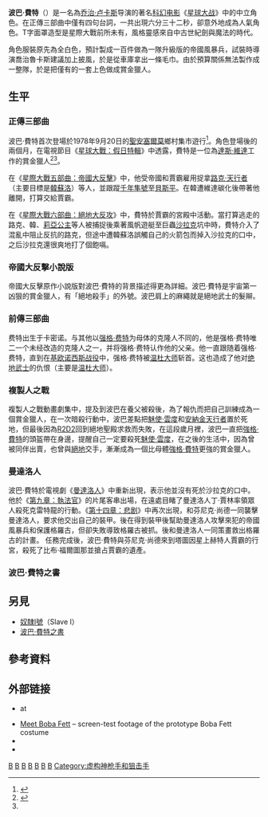{{noteTA
|G1=星球大戰
}}
{{Infobox Star Wars character
| name        = 波巴·費特<br />Boba Fett
| source      = 《[[星際大戰|星際大戰]]》
| image       =
| size        = 250px
| caption     = 
| first       = 《[[星球大戰：曙光乍現|星球大戰：曙光乍現]]》、《[[星際大戰二部曲：複製人全面進攻|複製人全面進攻]]》
| last        = 《[[波巴·費特之書|波巴·費特之書]]》
| portrayer   = [[杰里米·布洛奇|杰里米·布洛奇]]（[[星際大戰五部曲|星際大戰五部曲]]）、（[[星際大戰六部曲|星際大戰六部曲]]）
[[Daniel_Logan|丹尼爾．羅根]]（[[星際大戰二部曲|星際大戰二部曲]]）、
[[特穆拉·莫里森|特穆拉·莫里森]]（[[曼達洛人_(電視劇)|曼達洛人]]）、（[[波巴·費特之書|波巴·費特之書]]）
| voiceactor  = 
| occupation  = [[賞金獵人|賞金獵人]]
| planet      = 卡米诺
| affiliation = [[曼達洛|曼達洛]]<br />賞金獵人公會<br />獨立系統聯邦<br />[[銀河帝國_(星球大戰)|銀河帝國]]
| species     = [[複製人|複製人]]
| gender      = [[男性|男性]]
| family      = [[強格·費特|強格·費特]]<small>（養父）</small>
}}

'''波巴·費特'''（{{lang-en|'''Boba Fett'''}}）是一名為[[乔治·卢卡斯|乔治·卢卡斯]]导演的著名[[科幻电影|科幻电影]]《[[星球大战|星球大战]]》中的中立角色。在正傳三部曲中僅有四句台詞，一共出現六分三十二秒，卻意外地成為人氣角色。T字面罩造型是星際大戰前所未有，風格靈感來自中古世紀劍與魔法的時代。

角色服裝原先為全白色，預計製成一百件做為一隊升級版的帝國風暴兵，試裝時導演喬治魯卡斯建議加上披風，於是從車庫拿出一條毛巾。由於預算關係無法製作成一整隊，於是把僅有的一套上色做成賞金獵人。

==生平==
===正傳三部曲===
波巴·費特首次登場於1978年9月20日的[[聖安塞爾莫_(加利福尼亞州)|聖安塞爾莫]]鄉村集市遊行<ref name="protofett1">{{cite web |url=http://www.starwars.com/episode-v/bts/article/f20061019/ |title=Proto-Fett: The Birth of Boba |last=Vilmur |first=Pete |archiveurl=https://web.archive.org/web/20070621170525/http://www.starwars.com/episode-v/bts/article/f20061019/|archivedate=2007-06-21|date=2006-10-19 |publisher=[[Lucasfilm|Lucasfilm]] |page=1 |accessdate=2014-12-13}}</ref>。角色登場後的兩個月，在電視節目《[[星球大戰：假日特輯|星球大戰：假日特輯]]》中透露，費特是一位為[[達斯·維達|達斯·維達]]工作的賞金獵人<ref name="starwars_bobafett">{{cite web |url=http://www.starwars.com/databank/character/bobafett/ |title=Fett, Boba |work=Databank |publisher=[[Lucasfilm|Lucasfilm]] |accessdate=2010-01-13 |archive-date=2008-07-10 |archive-url=https://web.archive.org/web/20080710033655/http://www.starwars.com/databank/character/bobafett/ |dead-url=no }}</ref><ref name="protofett1" />。

在《[[星際大戰五部曲：帝國大反擊|星際大戰五部曲：帝國大反擊]]》中，他受帝國和賈霸雇用捉拿[[路克·天行者|路克·天行者]]（主要目標是[[韓蘇洛|韓蘇洛]]）等人，並跟蹤[[千年隼號|千年隼號]]至[[貝斯平|貝斯平]]。在韓遭維達碳化後帶著他離開，打算交給賈霸。

在《[[星際大戰六部曲：絕地大反攻|星際大戰六部曲：絕地大反攻]]》中，費特於賈霸的宮殿中活動。當打算逃走的路克、韓、[[莉亞公主|莉亞公主]]等人被捕捉後乘著風帆遊艇至巨蟲[[沙拉克|沙拉克]]坑中時，費特介入了混亂中阻止反抗的路克，但途中遭韓蘇洛誤觸自己的火箭包而掉入沙拉克的口中，之后沙拉克還很爽地打了個飽嗝。

===帝國大反擊小說版===
帝國大反擊原作小說版對波巴·費特的背景描述得更為詳細。波巴·費特是宇宙第一凶狠的賞金獵人，有「絕地殺手」的外號。波巴肩上的麻繩就是絕地武士的髮辮。

===前傳三部曲===
费特出生于卡密诺。与其他以[[强格·费特|强格·费特]]为母体的克隆人不同的，他是强格·费特唯二一个未经改造的克隆人之一，并将强格·费特认作他的父亲。他一直跟随着强格·费特，直到在[[基欧诺西斯战役|基欧诺西斯战役]]中，强格·费特被[[梅斯·温杜|温杜大师]]斩首。这也造成了他对[[绝地武士|绝地武士]]的仇恨（主要是[[魅使·雲度|温杜大师]]）。

===複製人之戰===
複製人之戰動畫劇集中，提及到波巴在養父被殺後，為了報仇而把自己訓練成為一個賞金獵人，在一次暗殺行動中，波巴差點把[[魅使·雲度|魅使·雲度]]和[[安納金天行者|安納金天行者]]置於死地，但最後因為[[R2D2|R2D2]]回到絕地聖殿求救而失敗，在這段歲月裡，波巴一直把[[強格·費特|強格·費特]]的頭盔帶在身邊，提醒自己一定要殺死[[魅使·雲度|魅使·雲度]]，在之後的生活中，因為曾被同伴出賣，也曾與[[絕地|絕地]]交手，漸漸成為一個比母體[[強格·費特|強格·費特]]更強的賞金獵人。

===曼達洛人===
波巴·費特於電視劇《[[曼達洛人_(電視劇)|曼達洛人]]》中重新出現，表示他並沒有死於沙拉克的口中。他於《[[第九章：執法官|第九章：執法官]]》的片尾客串出場，在遠處目睹了曼達洛人丁·賈林率領眾人殺死克雷特龍的行動。《[[第十四章：悲剧|第十四章：悲剧]]》中再次出現，和芬尼克·尚德一同襲擊曼達洛人，要求他交出自己的裝甲。後在得到裝甲後幫助曼達洛人攻擊來犯的帝國風暴兵和保護格羅古，但卻失敗導致格羅古被抓。後和曼達洛人一同策畫救出格羅古的計畫。
任務完成後，波巴·費特與芬尼克·尚德來到塔圖因星上赫特人賈霸的行宮，殺死了比布·福爾圖那並搶占賈霸的遺產。

===波巴·費特之書===

==另見==
* [[奴隸I號|奴隸I號]]（Slave I）
* [[波巴·費特之書|波巴·費特之書]]

==參考資料==
{{reflist}}

==外部链接==
{{Portal|星球大战}}
* {{Official website|http://www.starwars.com/databank/boba-fett|''Boba Fett  Official Website''}} at {{URL|http://www.starwars.com|StarWars.com}}
* [http://starwars.com/watch/meet_boba_fett.html Meet Boba Fett] {{Wayback|url=http://starwars.com/watch/meet_boba_fett.html |date=20140629210554 }} – screen-test footage of the prototype Boba Fett costume
* {{Sww}}
* {{IMDb character|0000026}}

{{The Mandalorian}}
{{星際大戰宇宙}}

[[Category:星際大戰角色（正史）|B]]
[[Category:虚构飞行员|B]]
[[Category:虚构保镖|B]]
[[Category:虛構賞金獵人|B]]
[[Category:虚构克隆|B]]
[[Category:虚构孤儿|B]]
[[Category:電影角色|B]]
[[Category:虚构神枪手和狙击手|Category:虚构神枪手和狙击手]]